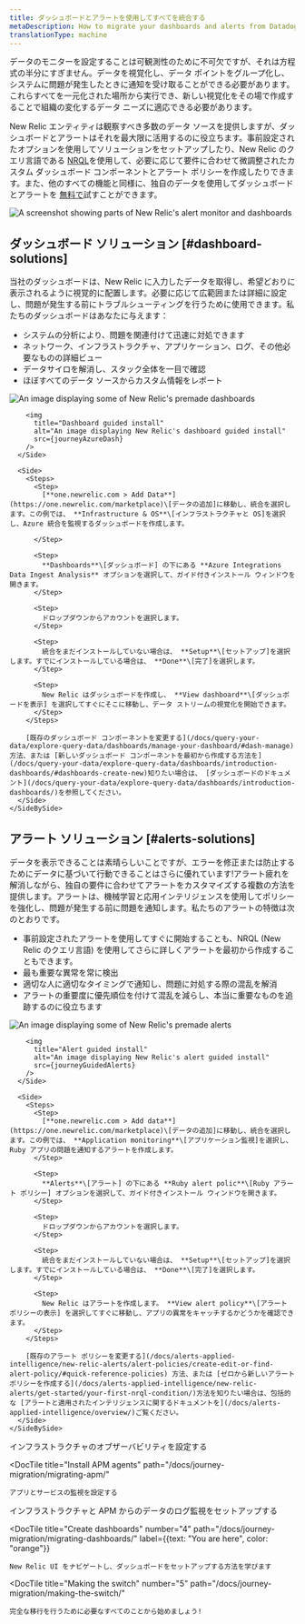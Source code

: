 ```yaml
---
title: ダッシュボードとアラートを使用してすべてを統合する
metaDescription: How to migrate your dashboards and alerts from Datadog to New Relic.
translationType: machine
---
```









データのモニターを設定することは可観測性のために不可欠ですが、それは方程式の半分にすぎません。データを視覚化し、データ ポイントをグループ化し、システムに問題が発生したときに通知を受け取ることができる必要があります。これらすべてを一元化された場所から実行でき、新しい視覚化をその場で作成することで組織の変化するデータ ニーズに適応できる必要があります。

New Relic エンティティは観察すべき多数のデータ ソースを提供しますが、ダッシュボードとアラートはそれを最大限に活用するのに役立ちます。事前設定されたオプションを使用してソリューションをセットアップしたり、New Relic のクエリ言語である [NRQL](/docs/query-your-data/nrql-new-relic-query-language/get-started/introduction-nrql-new-relics-query-language/)を使用して、必要に応じて要件に合わせて微調整されたカスタム ダッシュボード コンポーネントとアラート ポリシーを作成したりできます。また、他のすべての機能と同様に、独自のデータを使用してダッシュボードとアラートを [無料で](https://newrelic.com/signup)試すことができます。

<img
  title="Alerts-and-dash"
  alt="A screenshot showing parts of New Relic's alert monitor and dashboards"
  src={journeyAlertsAndDash}
/>

## ダッシュボード ソリューション [#dashboard-solutions]

当社のダッシュボードは、New Relic に入力したデータを取得し、希望どおりに表示されるように視覚的に配置します。必要に応じて広範囲または詳細に設定し、問題が発生する前にトラブルシューティングを行うために使用できます。私たちのダッシュボードはあなたに与えます：

* システムの分析により、問題を関連付けて迅速に対処できます
* ネットワーク、インフラストラクチャ、アプリケーション、ログ、その他必要なものの詳細ビュー
* データサイロを解消し、スタック全体を一目で確認
* ほぼすべてのデータ ソースからカスタム情報をレポート

<CollapserGroup>
  <Collapser
    id="dash-install"
    title="既製のダッシュボードをインストールする"
  >
    <SideBySide>
      <Side>
        <img
          title="Premade dashboards"
          alt="An image displaying some of New Relic's premade dashboards"
          src={journeyInfraDash}
        />

        <img
          title="Dashboard guided install"
          alt="An image displaying New Relic's dashboard guided install"
          src={journeyAzureDash}
        />
      </Side>

      <Side>
        <Steps>
          <Step>
            [**one.newrelic.com > Add Data**](https://one.newrelic.com/marketplace)\[データの追加]に移動し、統合を選択します。この例では、 **Infrastructure & OS**\[インフラストラクチャと OS]を選択し、Azure 統合を監視するダッシュボードを作成します。  

          </Step>

          <Step>
            **Dashboards**\[ダッシュボード] の下にある **Azure Integrations Data Ingest Analysis** オプションを選択して、ガイド付きインストール ウィンドウを開きます。
          </Step>

          <Step>
            ドロップダウンからアカウントを選択します。
          </Step>

          <Step>
            統合をまだインストールしていない場合は、 **Setup**\[セットアップ]を選択します。すでにインストールしている場合は、 **Done**\[完了]を選択します。
          </Step>

          <Step>
            New Relic はダッシュボードを作成し、 **View dashboard**\[ダッシュボードを表示] を選択してすぐにそこに移動し、データ ストリームの視覚化を開始できます。
          </Step>
        </Steps>

        [既存のダッシュボード コンポーネントを変更する](/docs/query-your-data/explore-query-data/dashboards/manage-your-dashboard/#dash-manage) 方法、または [新しいダッシュボード コンポーネントを最初から作成する方法を](/docs/query-your-data/explore-query-data/dashboards/introduction-dashboards/#dashboards-create-new)知りたい場合は、 [ダッシュボードのドキュメント](/docs/query-your-data/explore-query-data/dashboards/introduction-dashboards/)を参照してください。
      </Side>
    </SideBySide>
  </Collapser>
</CollapserGroup>

## アラート ソリューション [#alerts-solutions]

データを表示できることは素晴らしいことですが、エラーを修正または防止するためにデータに基づいて行動できることはさらに優れています!アラート疲れを解消しながら、独自の要件に合わせてアラートをカスタマイズする複数の方法を提供します。アラートは、機械学習と応用インテリジェンスを使用してポリシーを強化し、問題が発生する前に問題を通知します。私たちのアラートの特徴は次のとおりです。

* 事前設定されたアラートを使用してすぐに開始することも、NRQL (New Relic のクエリ言語) を使用してさらに詳しくアラートを最初から作成することもできます。
* 最も重要な異常を常に検出
* 適切な人に適切なタイミングで通知し、問題に対処する際の混乱を解消
* アラートの重要度に優先順位を付けて混乱を減らし、本当に重要なものを追跡するのに役立ちます

<CollapserGroup>
  <Collapser
    id="alerts-install"
    title="既製のアラートをインストールする"
  >
    <SideBySide>
      <Side>
        <img
          title="Premade alerts"
          alt="An image displaying some of New Relic's premade alerts"
          src={journeyPremadeAlerts}
        />

        <img
          title="Alert guided install"
          alt="An image displaying New Relic's alert guided install"
          src={journeyGuidedAlerts}
        />
      </Side>

      <Side>
        <Steps>
          <Step>
            [**one.newrelic.com > Add data**](https://one.newrelic.com/marketplace)\[データの追加]に移動し、統合を選択します。この例では、 **Application monitoring**\[アプリケーション監視]を選択し、Ruby アプリの問題を通知するアラートを作成します。
          </Step>

          <Step>
            **Alerts**\[アラート] の下にある **Ruby alert polic**\[Ruby アラート ポリシー] オプションを選択して、ガイド付きインストール ウィンドウを開きます。
          </Step>

          <Step>
            ドロップダウンからアカウントを選択します。
          </Step>

          <Step>
            統合をまだインストールしていない場合は、 **Setup**\[セットアップ]を選択します。すでにインストールしている場合は、 **Done**\[完了]を選択します。
          </Step>

          <Step>
            New Relic はアラートを作成します。 **View alert policy**\[アラート ポリシーの表示] を選択してすぐに移動し、アプリの異常をキャッチするかどうかを確認できます。
          </Step>
        </Steps>

        [既存のアラート ポリシーを変更する](/docs/alerts-applied-intelligence/new-relic-alerts/alert-policies/create-edit-or-find-alert-policy/#quick-reference-policies) 方法、または [ゼロから新しいアラート ポリシーを作成する](/docs/alerts-applied-intelligence/new-relic-alerts/get-started/your-first-nrql-condition/)方法を知りたい場合は、包括的な [アラートと適用されたインテリジェンスに関するドキュメントを](/docs/alerts-applied-intelligence/overview/)ご覧ください。
      </Side>
    </SideBySide>
  </Collapser>
</CollapserGroup>

<DocTiles numbered>
  <DocTile
    title="Install infrastructure agents"
    path="/docs/journey-migration/migrating-infra/"
  >
    インフラストラクチャのオブザーバビリティを設定する
  </DocTile>

  <DocTile
    title="Install APM agents"
    path="/docs/journey-migration/migrating-apm/"
  >
    アプリとサービスの監視を設定する
  </DocTile>
</DocTiles>

<DocTiles>
  <DocTile
    title="Monitor your logs"
    number="3"
    path="/docs/journey-migration/migrating-logs/"
  >
    インフラストラクチャと APM からのデータのログ監視をセットアップする
  </DocTile>

  <DocTile
    title="Create dashboards"
    number="4"
    path="/docs/journey-migration/migrating-dashboards/"
    label={{text: "You are here", color: "orange"}}
  >
    New Relic UI をナビゲートし、ダッシュボードをセットアップする方法を学びます
  </DocTile>

  <DocTile
    title="Making the switch"
    number="5"
    path="/docs/journey-migration/making-the-switch/"
  >
    完全な移行を行うために必要なすべてのことから始めましょう!
  </DocTile>
</DocTiles>